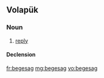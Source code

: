 ==Volapük==

===Noun===
{{vo-noun}}

# [[reply]]

====Declension====
{{vo-decl-noun}}

[[fr:begesag]]
[[mg:begesag]]
[[vo:begesag]]